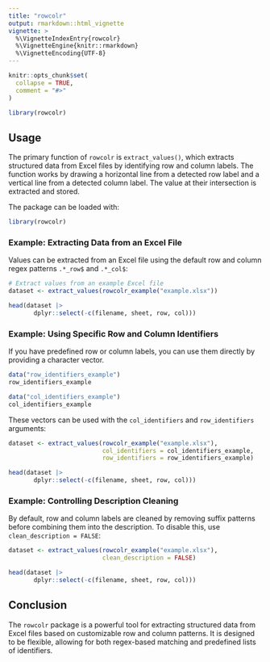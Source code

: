 ```yaml
---
title: "rowcolr"
output: rmarkdown::html_vignette
vignette: >
  %\VignetteIndexEntry{rowcolr}
  %\VignetteEngine{knitr::rmarkdown}
  %\VignetteEncoding{UTF-8}
---
```


```r
knitr::opts_chunk$set(
  collapse = TRUE,
  comment = "#>"
)
```

```r
library(rowcolr)
```

## Usage

The primary function of `rowcolr` is `extract_values()`, which extracts structured data from Excel files by identifying row and column labels. The function works by drawing a horizontal line from a detected row label and a vertical line from a detected column label. The value at their intersection is extracted and stored.

The package can be loaded with:

```r
library(rowcolr)
```

### Example: Extracting Data from an Excel File

Values can be extracted from an Excel file using the default row and column regex patterns `.*_row$` and `.*_col$`:

```r
# Extract values from an example Excel file
dataset <- extract_values(rowcolr_example("example.xlsx"))

head(dataset |> 
       dplyr::select(-c(filename, sheet, row, col)))
```

### Example: Using Specific Row and Column Identifiers

If you have predefined row or column labels, you can use them directly by providing a character vector.

```r
data("row_identifiers_example")
row_identifiers_example
```

```r
data("col_identifiers_example")
col_identifiers_example
```

These vectors can be used with the `col_identifiers` and `row_identifiers` arguments:

```r
dataset <- extract_values(rowcolr_example("example.xlsx"), 
                          col_identifiers = col_identifiers_example,
                          row_identifiers = row_identifiers_example)

head(dataset |> 
       dplyr::select(-c(filename, sheet, row, col)))
```

### Example: Controlling Description Cleaning

By default, row and column labels are cleaned by removing suffix patterns before combining them into the description. To disable this, use `clean_description = FALSE`:

```r
dataset <- extract_values(rowcolr_example("example.xlsx"), 
                          clean_description = FALSE)

head(dataset |> 
       dplyr::select(-c(filename, sheet, row, col)))
```

## Conclusion

The `rowcolr` package is a powerful tool for extracting structured data from Excel files based on customizable row and column patterns. It is designed to be flexible, allowing for both regex-based matching and predefined lists of identifiers.
